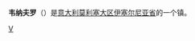{{Infobox Italian comune
| img_coa           =  
| official_name     = Venafro 
| name              = 韦纳夫罗 
| region            = [[莫利塞大区|莫利塞大区]] 
| province          = [[伊塞尔尼亚省|伊塞尔尼亚省]] 
| elevation_m       =  
| area_total_km2    = 45 
| population_as_of  = 2007年12月 
| population_total  = 11523 
| population_density_km2 = 256 
| timezone          = [[Central_European_Time|CET]]，[[Coordinated_Universal_Time|UTC]]+1 
| latd  = 41 |latm  = 29 |lats  = 4 |latNS  = N
| longd = 14 |longm =  2 |longs = 45 |longEW = E 
| frazioni          =  
| telephone         = 0865 
| postalcode        = 86079 
| gentilic          =  
| saint             = 
| day               = 
| mayor             = 
| website           =  
| mapy = 14.05 
| mapx = 41.4833 
|}}
'''韦纳夫罗'''（{{lang-it|Venafro}}）是[[意大利|意大利]][[莫利塞大区|莫利塞大区]][[伊塞尔尼亚省|伊塞尔尼亚省]]的一个镇。

{{伊塞爾尼亞省市鎮}}

[[Category:伊塞尔尼亚省市镇|V]]


{{Italy-geo-stub}}